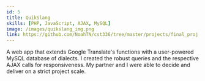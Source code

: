 ```yaml
---
id: 5
title: QuikSlang
skills: [PHP, JavaScript, AJAX, MySQL]
image: /images/quikslang_img.png
link: https://github.com/NoahTN/cst336/tree/master/projects/final_proj
---
```


A web app that extends Google Translate's functions with a user-powered MySQL database of dialects.
I created the robust queries and the respective AJAX calls for responsiveness. 
My partner and I were able to decide and deliver on a strict project scale.



